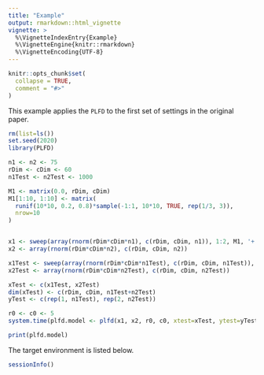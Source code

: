 ```yaml
---
title: "Example"
output: rmarkdown::html_vignette
vignette: >
  %\VignetteIndexEntry{Example}
  %\VignetteEngine{knitr::rmarkdown}
  %\VignetteEncoding{UTF-8}
---
```


```r
knitr::opts_chunk$set(
  collapse = TRUE,
  comment = "#>"
)
```

This example applies the `PLFD` to the first set of settings in the original paper. 

```r
rm(list=ls())
set.seed(2020)
library(PLFD)

n1 <- n2 <- 75
rDim <- cDim <- 60
n1Test <- n2Test <- 1000

M1 <- matrix(0.0, rDim, cDim)
M1[1:10, 1:10] <- matrix(
  runif(10*10, 0.2, 0.8)*sample(-1:1, 10*10, TRUE, rep(1/3, 3)),
  nrow=10
)


x1 <- sweep(array(rnorm(rDim*cDim*n1), c(rDim, cDim, n1)), 1:2, M1, '+')
x2 <- array(rnorm(rDim*cDim*n2), c(rDim, cDim, n2))

x1Test <- sweep(array(rnorm(rDim*cDim*n1Test), c(rDim, cDim, n1Test)), 1:2, M1, '+')
x2Test <- array(rnorm(rDim*cDim*n2Test), c(rDim, cDim, n2Test))

xTest <- c(x1Test, x2Test)
dim(xTest) <- c(rDim, cDim, n1Test+n2Test)
yTest <- c(rep(1, n1Test), rep(2, n2Test))

r0 <- c0 <- 5
system.time(plfd.model <- plfd(x1, x2, r0, c0, xtest=xTest, ytest=yTest))

print(plfd.model)
```

The target environment is listed below.

```r
sessionInfo()
```